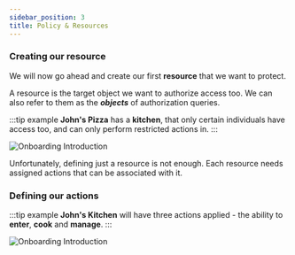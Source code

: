 ```yaml
---
sidebar_position: 3
title: Policy & Resources
---
```


### Creating our resource

We will now go ahead and create our first **resource** that we want to protect.

A resource is the target object we want to authorize access too. We can also refer to them as the **_objects_** of
authorization queries.

:::tip example
**John's Pizza** has a **kitchen**, that only certain individuals have access too, and can only perform restricted actions in.
:::

![Onboarding Introduction](/img/onboarding/3.png)

Unfortunately, defining just a resource is not enough. Each resource needs assigned actions that can be associated with it.

### Defining our actions

:::tip example
**John's Kitchen** will have three actions applied - the ability to **enter**, **cook** and **manage**.
:::

![Onboarding Introduction](/img/onboarding/4.png)

